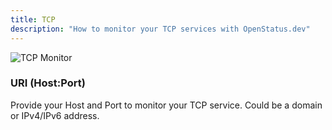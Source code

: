 ```yaml
---
title: TCP
description: "How to monitor your TCP services with OpenStatus.dev"
---
```




  <Image
    src={TCPMonitor}
    alt="TCP Monitor"
  />



### URI (Host:Port)
Provide your Host and Port to monitor your TCP service. Could be a domain or IPv4/IPv6 address.